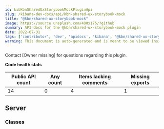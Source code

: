 ```yaml
---
id: kibKbnSharedUxStorybookMockPluginApi
slug: /kibana-dev-docs/api/kbn-shared-ux-storybook-mock
title: "@kbn/shared-ux-storybook-mock"
image: https://source.unsplash.com/400x175/?github
summary: API docs for the @kbn/shared-ux-storybook-mock plugin
date: 2022-07-31
tags: ['contributor', 'dev', 'apidocs', 'kibana', '@kbn/shared-ux-storybook-mock']
warning: This document is auto-generated and is meant to be viewed inside our experimental, new docs system. Reach out in #docs-engineering for more info.
---
```




Contact [Owner missing] for questions regarding this plugin.

**Code health stats**

| Public API count  | Any count | Items lacking comments | Missing exports |
|-------------------|-----------|------------------------|-----------------|
| 14 | 0 | 4 | 1 |

## Server

### Classes
<DocDefinitionList data={kbnSharedUxStorybookMockObj.server.classes}/>

